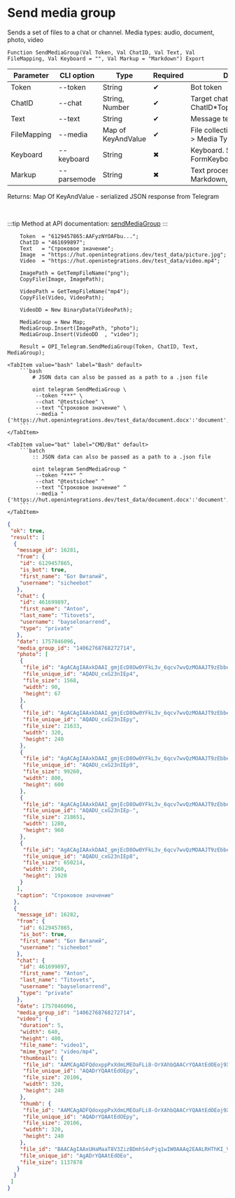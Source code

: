 ﻿---
sidebar_position: 7
description: Send media group and other functions to work with Telegram in the Open Integration Package, a free open-source integration library for 1C:Enterprise 8, OneScript and CLI
keywords: [1C, 1С, 1С:Enterprise, 1С:Enterprise 8.3, API, Integration, Services, Exchange, OneScript, CLI, Telegram]
---


# Send media group
 Sends a set of files to a chat or channel. Media types: audio, document, photo, video



`Function SendMediaGroup(Val Token, Val ChatID, Val Text, Val FileMapping, Val Keyboard = "", Val Markup = "Markdown") Export`

  | Parameter | CLI option | Type | Required | Description |
  |-|-|-|-|-|
  | Token | --token | String | &#x2714; | Bot token |
  | ChatID | --chat | String, Number | &#x2714; | Target chat ID or ChatID*TopicID |
  | Text | --text | String | &#x2714; | Message text |
  | FileMapping | --media | Map of KeyAndValue | &#x2714; | File collection: Key > File, Value > Media Type |
  | Keyboard | --keyboard | String | &#x2716; | Keyboard. See FormKeyboardFromButtonArray |
  | Markup | --parsemode | String | &#x2716; | Text processing type (HTML, Markdown, MarkdownV2) |

  
  Returns:  Map Of KeyAndValue - serialized JSON response from Telegram

<br/>

:::tip
Method at API documentation: [sendMediaGroup](https://core.telegram.org/bots/api#sendmediagroup)
:::
<br/>



```bsl title="1C:Enterprise/OneScript code example"
    Token  = "6129457865:AAFyzNYOAFbu...";
    ChatID = "461699897";
    Text   = "Строковое значение";
    Image  = "https://hut.openintegrations.dev/test_data/picture.jpg";
    Video  = "https://hut.openintegrations.dev/test_data/video.mp4";

    ImagePath = GetTempFileName("png");
    CopyFile(Image, ImagePath);

    VideoPath = GetTempFileName("mp4");
    CopyFile(Video, VideoPath);

    VideoDD = New BinaryData(VideoPath);

    MediaGroup = New Map;
    MediaGroup.Insert(ImagePath, "photo");
    MediaGroup.Insert(VideoDD  , "video");

    Result = OPI_Telegram.SendMediaGroup(Token, ChatID, Text, MediaGroup);
```
 

 <Tabs>
  
    <TabItem value="bash" label="Bash" default>
        ```bash
            # JSON data can also be passed as a path to a .json file
            
            oint telegram SendMediaGroup \
             --token "***" \
             --chat "@testsichee" \
             --text "Строковое значение" \
             --media "{'https://hut.openintegrations.dev/test_data/document.docx':'document','/tmp/ft2ot5sw.y2f.docx':'document'}"
        ```
    </TabItem>
  
    <TabItem value="bat" label="CMD/Bat" default>
        ```batch
            :: JSON data can also be passed as a path to a .json file
            
            oint telegram SendMediaGroup ^
             --token "***" ^
             --chat "@testsichee" ^
             --text "Строковое значение" ^
             --media "{'https://hut.openintegrations.dev/test_data/document.docx':'document','/tmp/ft2ot5sw.y2f.docx':'document'}"
        ```
    </TabItem>
</Tabs>


```json title="Result"
{
 "ok": true,
 "result": [
  {
   "message_id": 16281,
   "from": {
    "id": 6129457865,
    "is_bot": true,
    "first_name": "Бот Виталий",
    "username": "sicheebot"
   },
   "chat": {
    "id": 461699897,
    "first_name": "Anton",
    "last_name": "Titovets",
    "username": "bayselonarrend",
    "type": "private"
   },
   "date": 1757846096,
   "media_group_id": "14062768768272714",
   "photo": [
    {
     "file_id": "AgACAgIAAxkDAAI_gmjEcD8Ow0YFkL3v_6qcv7wvQzMOAAJT9zEbbecgSr2tC0vnNP37AQADAgADcwADNgQ",
     "file_unique_id": "AQADU_cxG23nIEp4",
     "file_size": 1568,
     "width": 90,
     "height": 67
    },
    {
     "file_id": "AgACAgIAAxkDAAI_gmjEcD8Ow0YFkL3v_6qcv7wvQzMOAAJT9zEbbecgSr2tC0vnNP37AQADAgADbQADNgQ",
     "file_unique_id": "AQADU_cxG23nIEpy",
     "file_size": 21633,
     "width": 320,
     "height": 240
    },
    {
     "file_id": "AgACAgIAAxkDAAI_gmjEcD8Ow0YFkL3v_6qcv7wvQzMOAAJT9zEbbecgSr2tC0vnNP37AQADAgADeAADNgQ",
     "file_unique_id": "AQADU_cxG23nIEp9",
     "file_size": 99260,
     "width": 800,
     "height": 600
    },
    {
     "file_id": "AgACAgIAAxkDAAI_gmjEcD8Ow0YFkL3v_6qcv7wvQzMOAAJT9zEbbecgSr2tC0vnNP37AQADAgADeQADNgQ",
     "file_unique_id": "AQADU_cxG23nIEp-",
     "file_size": 218651,
     "width": 1280,
     "height": 960
    },
    {
     "file_id": "AgACAgIAAxkDAAI_gmjEcD8Ow0YFkL3v_6qcv7wvQzMOAAJT9zEbbecgSr2tC0vnNP37AQADAgADdwADNgQ",
     "file_unique_id": "AQADU_cxG23nIEp8",
     "file_size": 650214,
     "width": 2560,
     "height": 1920
    }
   ],
   "caption": "Строковое значение"
  },
  {
   "message_id": 16282,
   "from": {
    "id": 6129457865,
    "is_bot": true,
    "first_name": "Бот Виталий",
    "username": "sicheebot"
   },
   "chat": {
    "id": 461699897,
    "first_name": "Anton",
    "last_name": "Titovets",
    "username": "bayselonarrend",
    "type": "private"
   },
   "date": 1757846096,
   "media_group_id": "14062768768272714",
   "video": {
    "duration": 5,
    "width": 640,
    "height": 480,
    "file_name": "video1",
    "mime_type": "video/mp4",
    "thumbnail": {
     "file_id": "AAMCAgADFQdoxppPxXdmLMEOaFLi8-OrXAhbQAACrYQAAtEdOEoj9XHsvALCsAEAB20AAzYE",
     "file_unique_id": "AQADrYQAAtEdOEpy",
     "file_size": 20106,
     "width": 320,
     "height": 240
    },
    "thumb": {
     "file_id": "AAMCAgADFQdoxppPxXdmLMEOaFLi8-OrXAhbQAACrYQAAtEdOEoj9XHsvALCsAEAB20AAzYE",
     "file_unique_id": "AQADrYQAAtEdOEpy",
     "file_size": 20106,
     "width": 320,
     "height": 240
    },
    "file_id": "BAACAgIAAxUHaMaaT8V3ZizBDmhS4vPjq1wIW0AAAq2EAALRHThKI_Vx7LwCwrA2BA",
    "file_unique_id": "AgADrYQAAtEdOEo",
    "file_size": 1137878
   }
  }
 ]
}
```
